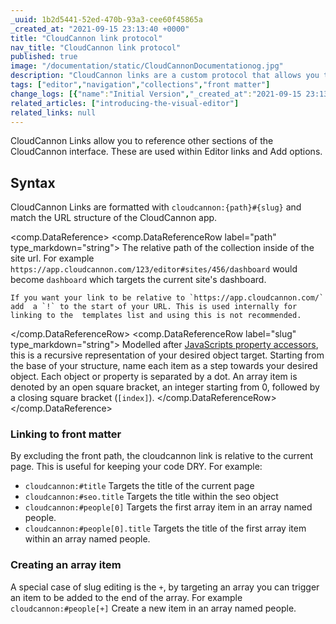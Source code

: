 ```yaml
---
_uuid: 1b2d5441-52ed-470b-93a3-cee60f45865a
_created_at: "2021-09-15 23:13:40 +0000"
title: "CloudCannon link protocol"
nav_title: "CloudCannon link protocol"
published: true
image: "/documentation/static/CloudCannonDocumentationog.jpg"
description: "CloudCannon links are a custom protocol that allows you to deep link into CloudCannon."
tags: ["editor","navigation","collections","front matter"]
change_logs: [{"name":"Initial Version","_created_at":"2021-09-15 23:13:40 +0000"}]
related_articles: ["introducing-the-visual-editor"]
related_links: null
---
```


CloudCannon Links allow you to reference other sections of the CloudCannon interface. These are used within Editor links and Add options.

## Syntax
CloudCannon Links are formatted with `cloudcannon:{path}#{slug}` and match the URL structure of the CloudCannon app.

<comp.DataReference>
  <comp.DataReferenceRow label="path" type_markdown="string">
    The relative path of the collection inside of the site url. For example  `https://app.cloudcannon.com/123/editor#sites/456/dashboard` would become  `dashboard` which targets the current site's dashboard.

    If you want your link to be relative to `https://app.cloudcannon.com/` add  a `!` to the start of your URL. This is used internally for linking to the  templates list and using this is not recommended.
  </comp.DataReferenceRow>
  <comp.DataReferenceRow label="slug" type_markdown="string">
    Modelled after [JavaScripts property accessors](https://developer.mozilla.org/en-US/docs/Web/JavaScript/Reference/Operators/Property_accessors), this is a recursive representation of your desired object target. Starting from the base of your structure, name each item as a step towards your desired object. Each object or property is separated by a dot. An array item is denoted by an open square bracket, an integer starting from 0, followed by a closing square bracket (`[index]`).
  </comp.DataReferenceRow>
</comp.DataReference>

### Linking to front matter
By excluding the front path, the cloudcannon link is relative to the current page. This is useful for keeping your code DRY. For example:
- `cloudcannon:#title` Targets the title of the current page
- `cloudcannon:#seo.title` Targets the title within the seo object
- `cloudcannon:#people[0]` Targets the first array item in an array named people.
- `cloudcannon:#people[0].title` Targets the title of the first array item within an array named people.

### Creating an array item
A special case of slug editing is the `+`, by targeting an array you can trigger an item to be added to the end of the array. For example `cloudcannon:#people[+]` Create a new item in an array named people.
